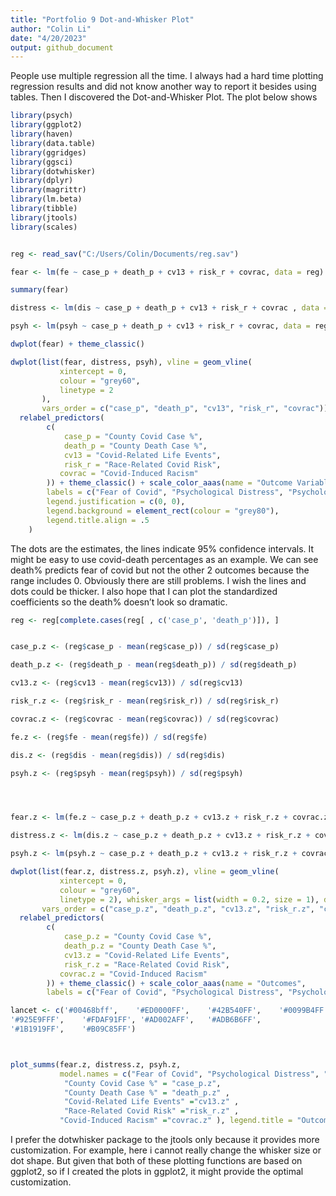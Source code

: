```yaml
---
title: "Portfolio 9 Dot-and-Whisker Plot"
author: "Colin Li"
date: "4/20/2023"
output: github_document
---
```



People use multiple regression all the time. I always had a hard time plotting regression results and did not know another way to report it besides using tables. Then I discovered the Dot-and-Whisker Plot. The plot below shows 

```r

library(psych)
library(ggplot2)
library(haven)
library(data.table)
library(ggridges)
library(ggsci)
library(dotwhisker)
library(dplyr)
library(magrittr)
library(lm.beta)
library(tibble)
library(jtools)
library(scales)



```

```r

reg <- read_sav("C:/Users/Colin/Documents/reg.sav")

fear <- lm(fe ~ case_p + death_p + cv13 + risk_r + covrac, data = reg)

summary(fear)

distress <- lm(dis ~ case_p + death_p + cv13 + risk_r + covrac , data = reg)

psyh <- lm(psyh ~ case_p + death_p + cv13 + risk_r + covrac, data = reg)


```



```r

dwplot(fear) + theme_classic()


```


```r

dwplot(list(fear, distress, psyh), vline = geom_vline(
           xintercept = 0,
           colour = "grey60",
           linetype = 2
       ),
       vars_order = c("case_p", "death_p", "cv13", "risk_r", "covrac")) %>% 
  relabel_predictors(
        c(
            case_p = "County Covid Case %",
            death_p = "County Death Case %",
            cv13 = "Covid-Related Life Events",
            risk_r = "Race-Related Covid Risk",
           covrac = "Covid-Induced Racism"
        )) + theme_classic() + scale_color_aaas(name = "Outcome Variables",
        labels = c("Fear of Covid", "Psychological Distress", "Psychological Health Change")) + labs(title = "Predicting Negative Psychological Outcomes") + theme(plot.title = element_text(face = "bold", hjust = 0.5),  legend.position = c(0.5, 0.1),
        legend.justification = c(0, 0),
        legend.background = element_rect(colour = "grey80"),
        legend.title.align = .5
    )


```

The dots are the estimates, the lines indicate 95% confidence intervals. It might be easy to use covid-death percentages as an example. We can see death% predicts fear of covid but not the other 2 outcomes because the range includes 0. 
Obviously there are still problems. I wish the lines and dots could be thicker. I also hope that I can plot the standardized coefficients so the death% doesn't look so dramatic.

```r

reg <- reg[complete.cases(reg[ , c('case_p', 'death_p')]), ]


case_p.z <- (reg$case_p - mean(reg$case_p)) / sd(reg$case_p)

death_p.z <- (reg$death_p - mean(reg$death_p)) / sd(reg$death_p)

cv13.z <- (reg$cv13 - mean(reg$cv13)) / sd(reg$cv13)

risk_r.z <- (reg$risk_r - mean(reg$risk_r)) / sd(reg$risk_r)

covrac.z <- (reg$covrac - mean(reg$covrac)) / sd(reg$covrac)

fe.z <- (reg$fe - mean(reg$fe)) / sd(reg$fe)

dis.z <- (reg$dis - mean(reg$dis)) / sd(reg$dis)

psyh.z <- (reg$psyh - mean(reg$psyh)) / sd(reg$psyh)





```

```r

fear.z <- lm(fe.z ~ case_p.z + death_p.z + cv13.z + risk_r.z + covrac.z, data = reg)

distress.z <- lm(dis.z ~ case_p.z + death_p.z + cv13.z + risk_r.z + covrac.z , data = reg)

psyh.z <- lm(psyh.z ~ case_p.z + death_p.z + cv13.z + risk_r.z + covrac.z, data = reg)

dwplot(list(fear.z, distress.z, psyh.z), vline = geom_vline(
           xintercept = 0,
           colour = "grey60",
           linetype = 2), whisker_args = list(width = 0.2, size = 1), dot_args = list(size = 3), 
       vars_order = c("case_p.z", "death_p.z", "cv13.z", "risk_r.z", "covrac.z")) %>% 
  relabel_predictors(
        c(
            case_p.z = "County Covid Case %",
            death_p.z = "County Death Case %",
            cv13.z = "Covid-Related Life Events",
            risk_r.z = "Race-Related Covid Risk",
           covrac.z = "Covid-Induced Racism"
        )) + theme_classic() + scale_color_aaas(name = "Outcomes",
        labels = c("Fear of Covid", "Psychological Distress", "Psychological Health Change")) + labs(title = "Predicting Negative Psychological Health Outcomes") + xlab("Standardized Estimates") + theme(plot.title = element_text(face = "bold", hjust = 0.5),  legend.position = "top", legend.text = element_text(size = 8) ) 


```

```r


lancet <- c('#00468bff',	'#ED0000FF',	'#42B540FF',	'#0099B4FF',
'#925E9FFF',	'#FDAF91FF', '#AD002AFF',	'#ADB6B6FF',	
'#1B1919FF',	'#B09C85FF')



plot_summs(fear.z, distress.z, psyh.z, 
           model.names = c("Fear of Covid", "Psychological Distress", "Psychological Health Change"), coefs = c(
            "County Covid Case %" = "case_p.z",
            "County Death Case %" = "death_p.z" ,
            "Covid-Related Life Events" ="cv13.z" ,
            "Race-Related Covid Risk" ="risk_r.z" ,
           "Covid-Induced Racism" ="covrac.z" ), legend.title = "Outcomes", colors = lancet, point.shape=FALSE, point.size = 6) +labs(title = "Predicting Negative Psychological Health Outcomes") +  xlab("Standardized Estimates") + theme_classic() + theme(plot.title = element_text(face = "bold", hjust = 0.5), axis.title.y = element_blank(), axis.title.x = element_text(face = "bold"), legend.position = "top", legend.text = element_text(size = 8) )

```

I prefer the dotwhisker package to the jtools only because it provides more customization. For example, here i cannot really change the whisker size or dot shape. But given that both of these plotting functions are based on ggplot2, so if I created the plots in ggplot2, it might provide the optimal customization. 
